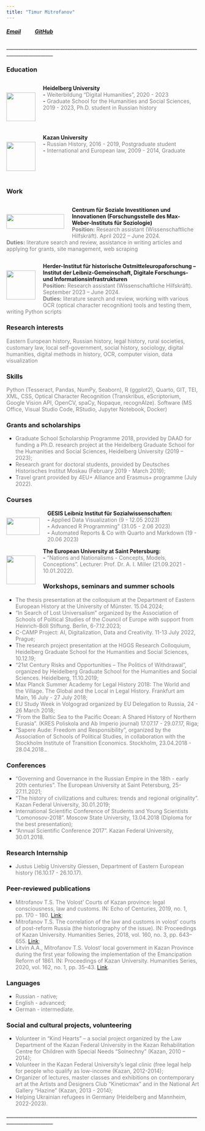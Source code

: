 ```yaml
---
title: "Timur Mitrofanov"
---
```


##### [Email](mailto:timur.mitrofanov@gmail.com)           [GitHub](https://github.com/tmhist/)  

\_\_\_\_\_\_\_\_\_\_\_\_\_\_\_\_\_\_\_\_\_\_\_\_\_\_\_\_\_\_\_\_\_\_\_\_\_\_\_\_\_\_\_\_\_\_\_\_\_\_\_\_\_\_\_\_\_\_\_\_\_\_\_\_\_\_\_\_\_\_\_\_\_\_\_\_\_\_\_\_\_\_\_\_\_\_\_\_\_\_\_\_\_\_\_\_\_

### **Education** \
```{=html}
<style>
  .float-left {
    float: left;
    margin: 20px 20px 20px 0; /* Увеличены отступы: сверху, справа, снизу, слева */
    height: 2cm;
  }
  .content {
    overflow: hidden; /* Обеспечивает корректное обтекание текста */
  }
  .clearfix::after {
    content: "";
    display: table;
    clear: both;
  }
</style>
```
::: {.content .clearfix}
![](unnamed.png){.float-left}

**Heidelberg University**\
- [Weiterbildung "Digital Humanities", 2020 - 2023]{style="color:gray"}\
- [Graduate School for the Humanities and Social Sciences, 2019 - 2023, Ph.D. student in Russian history]{style="color:gray"}
:::

<!-- -->

```{=html}
<style>
  .float-left {
    float: left;
    margin: 20px 20px 20px 0; /* Увеличены отступы: сверху, справа, снизу, слева */
    height: 2cm;
  }
  .content {
    overflow: hidden; /* Обеспечивает корректное обтекание текста */
  }
  .clearfix::after {
    content: "";
    display: table;
    clear: both;
  }
</style>
```
::: {.content .clearfix}
![](unnamed.jpg){.float-left}

**Kazan University**\
- [Russian History, 2016 - 2019, Postgraduate student]{style="color:gray"}\
- [International and European law, 2009 - 2014, Graduate]{style="color:gray"}
:::

### **Work** \
```{=html}
<style>
  .float-left {
    float: left;
    margin: 20px 20px 20px 0; /* Увеличены отступы: сверху, справа, снизу, слева */
    height: 2cm;
  }
  .content {
    overflow: hidden; /* Обеспечивает корректное обтекание текста */
  }
  .clearfix::after {
    content: "";
    display: table;
    clear: both;
  }
</style>
```
::: {.content .clearfix}
![](unnamed-2.jpg){.float-left width="4cm" height="1cm"}

**Centrum für Soziale Investitionen und Innovationen (Forschungsstelle des Max-Weber-Instituts für Soziologie)**\
[**Position:** Research assistant (Wissenschaftliche Hilfskräft). April 2022 -- June 2024.\
**Duties:** literature search and review, assistance in writing articles and applying for grants, site management, web scraping]{style="color:gray"}
:::

```{=html}
<style>
  .float-left {
    float: left;
    margin: 20px 20px 20px 0; /* Увеличены отступы: сверху, справа, снизу, слева */
    height: 2cm;
  }
  .content {
    overflow: hidden; /* Обеспечивает корректное обтекание текста */
  }
  .clearfix::after {
    content: "";
    display: table;
    clear: both;
  }
</style>
```
![](unnamed-2.png){.float-left}

**Herder-Institut für historische Ostmitteleuropaforschung -- Institut der Leibniz-Gemeinschaft, Digitale Forschungs- und Informationsinfrastrukturen**\
[**Position:** Research assistant (Wissenschaftliche Hilfskräft). September 2023 -- June 2024.\
**Duties:** literature search and review, working with various OCR (optical character recognition) tools and testing them, writing Python scripts]{style="color:gray"}\

### **Research interests** \
[Eastern European history, Russian history, legal history, rural societies, customary law, local self-government, social history, sociology, digital humanities, digital methods in history, OCR, computer vision, data visualization]{style="color:gray"}\

### **Skills** \
[Python (Tesseract, Pandas, NumPy, Seaborn), R (ggplot2), Quarto, GIT, TEI, XML, CSS, Optical Character Recognition (Transkribus, eScriptorium, Google Vision API, OpenCV, spaCy, Nopaque, recognAIze). Software (MS Office, Visual Studio Code, RStudio, Jupyter Notebook, Docker)]{style="color:gray"}

### **Grants and scholarships** \
-   [Graduate School Scholarship Programme 2018, provided by DAAD for funding a Ph.D. research project at the Heidelberg Graduate School for the Humanities and Social Sciences, Heidelberg University (2019 -- 2023);]{style="color:gray"}
-   [Research grant for doctoral students, provided by Deutsches Historisches Institut Moskau (February 2019 - March 2019);]{style="color:gray"}
-   [Travel grant provided by 4EU+ Alliance and Erasmus+ programme (July 2022).]{style="color:gray"}

### **Courses** \
```{=html}
<style>
  .float-left {
    float: left;
    margin: 20px 20px 20px 0; /* Увеличены отступы: сверху, справа, снизу, слева */
    height: 2cm;
  }
  .content {
    overflow: hidden; /* Обеспечивает корректное обтекание текста */
  }
  .clearfix::after {
    content: "";
    display: table;
    clear: both;
  }
</style>
```
![](unnamed-3.png){.float-left width="2.3cm" height="1.2cm"}

**GESIS Leibniz Institut für Sozialwissenschaften:**\
- [Applied Data Visualization (9 - 12.05 2023)]{style="color:gray"}\
- [Advanced R Programming" (31.05 - 2.06 2023)]{style="color:gray"}\
- [Automated Reports & Co with Quarto and Markdown (19 - 20.06 2023)]{style="color:gray"}\

```{=html}
<style>
  .float-left {
    float: left;
    margin: 20px 20px 20px 0; /* Увеличены отступы: сверху, справа, снизу, слева */
    height: 2cm;
  }
  .content {
    overflow: hidden; /* Обеспечивает корректное обтекание текста */
  }
  .clearfix::after {
    content: "";
    display: table;
    clear: both;
  }
</style>
```
![](unnamed-4.png){.float-left} **The European University at Saint Petersburg:**\
- ["Nations and Nationalisms - Concepts, Models, Conceptions". Lecturer: Prof. Dr. A. I. Miller (21.09.2021 - 10.01.2022).]{style="color:gray"}\

### **Workshops, seminars and summer schools** \
-   [The thesis presentation at the colloquium at the Department of Eastern European History at the University of Münster. 15.04.2024;]{style="color:gray"}\
-   ["In Search of Lost Universalism" organized by the Association of Schools of Political Studies of the Council of Europe with support from Heinrich-Böll Stiftung. Berlin, 6-7.12.2023;]{style="color:gray"}
-   [C-CAMP Project: AI, Digitalization, Data and Creativity. 11-13 July 2022, Prague;]{style="color:gray"}\
-   [The research project presentation at the HGGS Research Colloquium, Heidelberg Graduate School for the Humanities and Social Sciences, 10.12.19;]{style="color:gray"}\
-   ["21st Century Risks and Opportunities -- The Politics of Withdrawal", organized by Heidelberg Graduate School for the Humanities and Social Sciences. Heidelberg, 11.10.2019;]{style="color:gray"}\
-   [Max Planck Summer Academy for Legal History 2018: The World and the Village. The Global and the Local in Legal History. Frankfurt am Main, 16 July - 27 July 2018;]{style="color:gray"}\
-   [EU Study Week in Volgograd organized by EU Delegation to Russia, 24 - 26 March 2018;]{style="color:gray"}\
-   ["From the Baltic Sea to the Pacific Ocean: A Shared History of Northern Eurasia". (KRES Poliskola and Ab Imperio journal) 17.07.17 - 29.07.17, Riga;]{style="color:gray"}\
-   ["Sapere Aude: Freedom and Responsibility", organized by the Association of Schools of Political Studies, in collaboration with the Stockholm Institute of Transition Economics. Stockholm, 23.04.2018 - 28.04.2018.]{style="color:gray"}.

### **Conferences** \
-   ["Governing and Governance in the Russian Empire in the 18th - early 20th centuries". The European University at Saint Petersburg, 25-27.11.2021;]{style="color:gray"}\
-   ["The history of civilizations and cultures: trends and regional originality". Kazan Federal University, 30.01.2019;]{style="color:gray"}\
-   [International Scientific Conference of Students and Young Scientists "Lomonosov-2018". Moscow State University, 13.04.2018 (Diploma for the best presentation);]{style="color:gray"}\
-   ["Annual Scientific Conference 2017". Kazan Federal University, 30.01.2018.]{style="color:gray"}\

### **Research Internship** \
-   [Justus Liebig University Giessen, Department of Eastern European history (16.10.17 - 26.10.17).]{style="color:gray"}\

### **Peer-reviewed publications** \
-   [Mitrofanov T.S. The Volost' Courts of Kazan province: legal consciousness, law and customs. IN: Echo of Centuries, 2019, no. 1, pp. 170 - 180. [Link](https://drive.google.com/file/d/0B1YJsH2cBfxKYnhHcVpybmZBTVRPYXVHZDVuWGo4cDFpalln/view?resourcekey=0-k1Lme70vfa7gEx112OAMlg);]{style="color:gray"}
-   [Mitrofanov T.S. The correlation of the law and customs in volost' courts of post-reform Russia (the historiography of the issue). IN: Proceedings of Kazan University. Humanities Series, 2018, vol. 160, no. 3, pp. 643--655. [Link](https://drive.google.com/file/d/0B1YJsH2cBfxKWFVjMnNsN2toX0ZkcHpMOE56ZnhqMTg4UllF/view?resourcekey=0-KfM8uASdSIJwNgDenL2Qtw);]{style="color:gray"}
-   [Litvin A.A., Mitrofanov T.S. Volost' local government in Kazan Province during the first year following the implementation of the Emancipation Reform of 1861. IN: Proceedings of Kazan University. Humanities Series, 2020, vol. 162, no. 1, pp. 35--43. [Link](https://kpfu.ru/uz-ru-hum-2020-1-3.html).]{style="color:gray"}\

### **Languages** \
-   [Russian - native;]{style="color:gray"}\
-   [English - advanced;]{style="color:gray"}\
-   [German - intermediate.]{style="color:gray"}\

### **Social and cultural projects, volunteering** \
-   [Volunteer in "Kind Hearts" -- a social project organized by the Law Department of the Kazan Federal University in the Kazan Rehabilitation Centre for Children with Special Needs "Solnechny" (Kazan, 2010 -- 2014);]{style="color:gray"}
-   [Volunteer in the Kazan Federal University's legal clinic (free legal help for people who qualify as low-income (Kazan, 2012-2014);]{style="color:gray"}
-   [Organizer of lectures, master classes and exhibitions on contemporary art at the Artists and Designers Club "Kineticmax" and in the National Art Gallery "Hazine" (Kazan, 2013 - 2014);]{style="color:gray"}
-   [Helping Ukrainian refugees in Germany (Heidelberg and Mannheim, 2022-2023).]{style="color:gray"} 

\_\_\_\_\_\_\_\_\_\_\_\_\_\_\_\_\_\_\_\_\_\_\_\_\_\_\_\_\_\_\_\_\_\_\_\_\_\_\_\_\_\_\_\_\_\_\_\_\_\_\_\_\_\_\_\_\_\_\_\_\_\_\_\_\_\_\_\_\_\_\_\_\_\_\_\_\_\_\_\_\_\_\_\_\_\_\_\_\_\_\_\_\_\_\_\_\_
